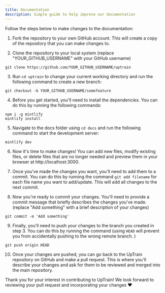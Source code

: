 ```yaml
---
title: Documentation
description: Simple guide to help improve our documentation
---
```


Follow the steps below to make changes to the documentation: 

1. Fork the repository to your own GitHub account. This will create a copy of the repository that you can make changes to.

2. Clone the repository to your local system (replace "YOUR_GITHUB_USERNAME" with your GitHub username)
```console
git clone https://github.com/YOUR_GITHUB_USERNAME/uptrain
```

3. Run `cd uptrain` to change your current working directory and run the following command to create a new branch: 
```console
git checkout -b YOUR_GITHUB_USERNAME/somefeature
```

4. Before you get started, you'll need to install the dependencies. You can do this by running the following commands:
```console
npm i -g mintlify
mintlify install
```

5. Navigate to the docs folder using `cd docs` and run the following command to start the development server:
```console
mintlify dev
```

6. Now it's time to make changes! You can add new files, modify existing files, or delete files that are no longer needed and preview them in your browser at http://localhost:3000.

7. Once you've made the changes you want, you'll need to add them to a commit. You can do this by running the command `git add filename` for each file name you want to add/update. This will add all changes to the next commit.

8. Now you're ready to commit your changes. You'll need to provide a commit message that briefly describes the changes you've made. (replace "Add something" with a brief description of your changes)
```console
git commit -m 'Add something'
```

9. Finally, you'll need to push your changes to the branch you created in step 3. You can do this by running the command (using `HEAD` will prevent you from accidentally pushing to the wrong remote branch. ) 
```console
git push origin HEAD
```

10. Once your changes are pushed, you can go back to the UpTrain repository on GitHub and make a pull request. This is where you'll describe your changes and ask for them to be reviewed and merged into the main repository.

Thank you for your interest in contributing to UpTrain! We look forward to reviewing your pull request and incorporating your changes ❤️
